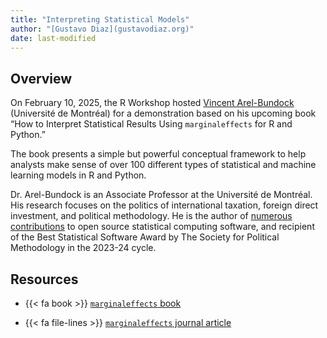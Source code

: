 ```yaml
---
title: "Interpreting Statistical Models"
author: "[Gustavo Diaz](gustavodiaz.org)"
date: last-modified
---
```


## Overview

On February 10, 2025, the R Workshop hosted [Vincent Arel-Bundock](https://arelbundock.com) (Université de Montréal) for a demonstration based on his upcoming book "How to Interpret Statistical Results Using `marginaleffects` for R and Python."

The book presents a simple but powerful conceptual framework to help analysts make sense of over 100 different types of statistical and machine learning models in R and Python.

Dr. Arel-Bundock is an Associate Professor at the Université de Montréal. His research focuses on the politics of international taxation, foreign direct investment, and political methodology. He is the author of [numerous contributions](https://vincentarelbundock.github.io) to open source statistical computing software, and recipient of the Best Statistical Software Award by The Society for Political Methodology in the 2023-24 cycle.

## Resources

- {{< fa book >}} [`marginaleffects` book](https://marginaleffects.com)

- {{< fa file-lines >}} [`marginaleffects` journal article](https://www.jstatsoft.org/article/view/v111i09)

